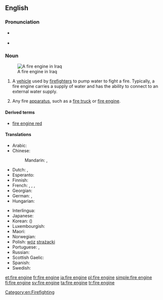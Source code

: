 ==English==
{{wikipedia}}

===Pronunciation===
* {{a|UK|Australian}} {{IPA|/faɪə(ɹ).ɛn.dʒin/|lang=en}}
* {{a|US}} {{enPR|fīər ĕn jĭn}} {{IPA|/faɪɚ.ɛn.dʒin/|lang=en}}

===Noun===
{{en-noun|head=[[fire]] [[engine]]}}
[[Image:Baghdad fire department engine Iraq.jpg|thumb|A fire engine in Iraq]]

# {{context|firefighting|lang=en}} A [[vehicle]] used by [[firefighter]]s to pump water to fight a fire.  Typically, a fire engine carries a supply of water and has the ability to connect to an external water supply.
# Any fire [[apparatus]], such as a [[fire truck]] or [[fire engine]].

====Derived terms====
* [[fire engine red]]

====Translations====
{{trans-top|fire truck}}
* Arabic: {{t|ar|حريق محرك|m|tr=Hariiq muHárrik}}
* Chinese:
*: Mandarin: {{t+|cmn|消防車|sc=Hani}}, {{t+|cmn|消防车|tr=xiāofángchē|sc=Hani}}
* Dutch: {{t+|nl|brandweerauto|m}}, {{t+|nl|brandweerwagen|m}}
* Esperanto: {{t|eo|fajropumpilo}}
* Finnish: {{t+|fi|paloauto}}
* French: {{t|fr|camion d'incendie|m}}, {{t+|fr|pompe à incendie|f}}, {{t|fr|voiture de pompiers|f}}, {{t|fr|camion de pompiers|m}}
* Georgian: {{t|ka|სახანძრო მანქანა|tr=saxanjro mank'ana|sc=Geor}}
* German: {{t|de|Feuerwehrwagen|m}}, {{t|de|Feuerwehrspritze|f}}
* Hungarian: {{t+|hu|tűzoltóautó}}
{{trans-mid}}
* Interlingua: {{t|ia|pumpa de incendios}}
* Japanese: {{t|ja|消防車|tr=しょうぼうしゃ, shōbōsha}}
* Korean: {{t+|ko|소방차|sc=Hang}} ({{t+|ko|消防車|sc=Hani}})
* Luxembourgish: {{t|lb|Pompjeesgefier|n}}
* Maori: {{t|mi|waka tinei ahi}}
* Norwegian: {{t|no|brannbil|m}}
* Polish: [[wóz]] [[strażacki]] {{g|m}}
* Portuguese: {{t|pt|carro de bombeiro|m}}, {{t|pt|carro de bombeiros|m}}
* Russian: {{t|ru|пожарная машина|f|tr=požárnaja mašína}}
* Scottish Gaelic: {{t|gd|einnsean-smàlaidh|m}}
* Spanish: {{t|es|coche de bomberos|m}}
* Swedish: {{t+|sv|brandbil|c}}
{{trans-bottom}}

[[Category:en:Firefighting]]

[[et:fire engine]]
[[fr:fire engine]]
[[ja:fire engine]]
[[pl:fire engine]]
[[simple:fire engine]]
[[fi:fire engine]]
[[sv:fire engine]]
[[ta:fire engine]]
[[tr:fire engine]]